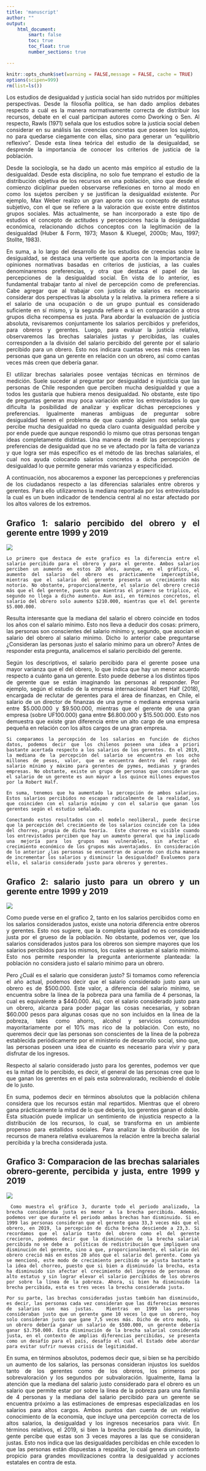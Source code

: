 ```yaml
---
title: 'manuscript'
author: ""
output:
    html_document:
        smart: false
        toc: true
        toc_float: true
        number_sections: true

---
```



```r
knitr::opts_chunk$set(warning = FALSE,message = FALSE, cache = TRUE)
options(scipen=999)
rm(list=ls())
```


<div style="text-align: justify">

Los estudios de desigualdad y justicia social han sido nutridos por múltiples perspectivas. Desde la filosofía política, se han dado amplios debates respecto a cuál es la manera normativamente correcta de distribuir los recursos, debate en el cual participan autores como Dworking o Sen. Al respecto, Rawls (1971) señala que los estudios sobre la justicia social deben considerar en su análisis las creencias concretas que poseen los sujetos, no para quedarse ciegamente con ellas, sino para generar un “equilibrio reflexivo”.  Desde esta línea teórica del estudio de la desigualdad, se desprende la importancia de conocer los criterios de justicia de la población. 

Desde la sociología, se ha dado un acento más empírico al estudio de la desigualdad. Desde esta disciplina, no solo fue temprano el estudio de la distribución objetiva de los recursos en una población, sino que desde el comienzo diciplinar pueden observarse reflexiones en torno al modo en como los sujetos perciben y se justifican la desigualdad existente. Por ejemplo, Max Weber realizo un gran aporte con su concepto de estatus subjetivo, con el que se refiere a la valoración que existe entre distintos grupos sociales. Más actualmente, se han incorporado a este tipo de estudios el concepto de actitudes y percepciones hacia la desigualdad económica, relacionando dichos conceptos con la legitimación de la desigualdad (Huber & Form, 1973; Mason & Kluegel, 2000b; Mau, 1997; Stollte, 1983).

En suma, a lo largo del desarrollo de los estudios de creencias sobre la desigualdad, se destaca una vertiente que aporta con la importancia de opiniones normativas basadas en criterios de justicias, a las cuales denominaremos preferencias, y otra que destaca el papel de las percepciones de la desigualdad social. En vista de lo anterior, es fundamental trabajar tanto al nivel de percepción como de preferencias. 
Cabe agregar que al trabajar con justicia de salarios es necesario considerar dos perspectivas la absoluta y la relativa. la primera refiere a si el salario de una ocupación o de un grupo puntual es considerado suficiente en sí mismo, y la segunda refiere a si en comparación a otros grupos dicha recompensa es justa. Para abordar la evaluación de justicia absoluta, revisaremos conjuntamente los salarios percibidos y preferidos, para obreros y gerentes. Luego, para evaluar la justicia relativa, observaremos las brechas salariales justas y percibidas, las cuales corresponden a la división del salario percibido del gerente por el salario percibido para un obrero. Esto nos indicara cuantas veces más creen las personas que gana un gerente en relación con un obrero, así como cantas veces más creen que debería ganar. 


El utilizar brechas salariales posee ventajas técnicas en términos de medición. Suele suceder al preguntar por desigualdad e injusticia que las personas de Chile responden que perciben mucha desigualdad y que a todos les gustaría que hubiera menos desigualdad. No obstante, este tipo de preguntas generan muy poca variación entre los entrevistados lo que dificulta la posibilidad de analizar y explicar dichas percepciones y preferencias.  Igualmente maneras ambiguas de preguntar sobre desigualdad tienen el problema de que cuando alguien nos señala que percibe mucha desigualdad no queda claro cuanta desigualdad percibe y por ende puede que aunque respondió lo mismo que otras personas tengan ideas completamente distintas. Una manera de medir las percepciones y preferencias de desigualdad que no se ve afectado por la falta de varianza y que logra ser más específico es el método de las brechas salariales, el cual nos ayuda colocando salarios concretos a dicha percepción de desigualdad lo que permite generar más varianza y especificidad. 

A continuación, nos abocaremos a exponer las percepciones y preferencias de los ciudadanos respecto a las diferencias salariales entre obreros y gerentes. Para ello utilizaremos la mediana reportada por los entrevistados la cual es un buen indicador de tendencia central al no estar afectado por los altos valores de los extremos. 

## Grafico 1:  salario percibido del obrero y el gerente entre 1999 y 2019	

![](images/salario_per.png) 


	Lo primero que destaca de este grafico es la diferencia entre el salario percibido para el obrero y para el gerente. Ambos salarios perciben un aumento en estos 20 años, aunque, en el gráfico, el aumento del salario del obrero es prácticamente imperceptible, mientras que el salario del gerente presenta un crecimiento más notorio. No obstante, proporcionalmente, el salario del obrero creció más que el del gerente, puesto que mientras el primero se triplico, el segundo no llega a dicho aumento. Aun así, en términos concretos, el salario del obrero solo aumento $210.000, mientras que el del gerente $5.000.000.  
	
Resulta interesante que la mediana del salario el obrero coincide en todos los años con el salario mínimo. Esto nos lleva a deducir dos cosas: primero, las personas son conscientes del salario mínimo y, segundo, que asocian el salario del obrero al salario minimo. Dicho lo anterior cabe preguntarse ¿Consideran las personas justo el salario mínimo para un obrero?  Antes de responder esta pregunta, analicemos el salario percibido del gerente. 

Según los descriptivos, el salario percibido para el gerente posee una mayor varianza que el del obrero, lo que indica que hay un menor acuerdo respecto a cuánto gana un gerente. Esto puede deberse a los distintos tipos de gerente que se están imaginando las personas al responder. Por ejemplo, según el estudio de la empresa internacional Robert Half (2018), encargada de reclutar de gerentes para el área de finanzas, en Chile, el salario de un director de finanzas de una pyme o mediana empresa varía entre $5.000.000 y $9.500.000, mientras que el gerente de una gran empresa (sobre UF100.000) gana entre $6.800.000 y $15.500.000. Esto nos demuestra que existe gran diferencia entre un alto cargo de una empresa pequeña en relación con los altos cargos de una gran empresa.


	Si comparamos la percepción de los salarios en función de dichos datos, podemos decir que los chilenos poseen una idea a priori bastante acertada respecto a los salarios de los gerentes. En el 2019, la mediana de la percepción del salario se encuentra en los ocho millones de pesos, valor, que se encuentra dentro del rango del salario mínimo y máximo para gerentes de pymes, medianas y grandes empresas. No obstante, existe un grupo de personas que consideran que el salario de un gerente es aun mayor a los quince millones expuestos por la Robert Half.

	En suma, tenemos que ha aumentado la percepción de ambos salarios. Estos salarios percibidos no escapan radicalmente de la realidad, ya que coinciden con el salario mínimo y con el salario que ganan los gerentes según el estudio señalado.  

	Conectando estos resultados con el modelo neoliberal, puede decirse que la percepción del crecimiento de los salarios coincide con la idea del chorreo, propia de dicha teoría.  Este chorreo es visible cuando los entrevistados perciben que hay un aumento general que ha implicado una mejoría para los grupos mas vulnerables, sin afectar el crecimiento económico de los grupos más aventajados. En consideración de lo anterior ¿las personas se encuentran de acuerdo con dicha manera de incrementar los salarios y disminuir la desigualdad? Evaluemos para ello, el salario considerado justo para obreros y gerentes.

## Grafico 2:  salario justo para un obrero y un gerente entre 1999 y 2019

![](images/salario_justo.png)
 
Como puede verse en el grafico 2, tanto en los salarios percibidos como en los salarios considerados justos, existe una notoria diferencia entre obreros y gerentes. Esto nos sugiere, que la completa igualdad no es considerada justa por el grueso de la población. No obstante, podemos ver, que los salarios considerados justos para los obreros son siempre mayores que los salarios percibidos para los mismos, los cuales se ajustan al salario mínimo. Esto nos permite responder la pregunta anteriormente planteada: la población no considera justo el salario mínimo para un obrero.

Pero ¿Cuál es el salario que consideran justo?  Si tomamos como referencia el año actual, podemos decir que el salario considerado justo para un obrero es de $500.000. Este valor, a diferencia del salario mínimo, se encuentra sobre la línea de la pobreza para una familia de 4 personas, la cual es equivalente a $440.000. Así, con el salario considerado justo para un obrero, alcanza para poder pagar las cosas necesarias, y sobran $60.000 pesos para algunas cosas que no son incluidos en la línea de la pobreza, tales como ahorro, alcohol y servicios consumidos mayoritariamente por el 10% mas rico de la población. Con esto, no queremos decir que las personas son conscientes de la línea de la pobreza establecida periódicamente por el ministerio de desarrollo social, sino que, las personas poseen una idea de cuanto es necesario para vivir y para disfrutar de los ingresos. 

Respecto al salario considerado justo para los gerentes, podemos ver que es la mitad de lo percibido, es decir, el general de las personas cree que lo que ganan los gerentes en el país esta sobrevalorado, recibiendo el doble de lo justo.  

En suma, podemos decir en términos absolutos que la población chilena considera que los recursos están mal repartidos. Mientras que el obrero gana prácticamente la mitad de lo que debería, los gerentes ganan el doble. Esta situación puede implicar un sentimiento de injusticia respecto a la distribución de los recursos, lo cual, se transforma en un ambiente propenso para estallidos sociales. 
Para analizar la distribución de los recursos de manera relativa evaluaremos la relación entre la brecha salarial percibida y la brecha considerada justa.


## Grafico 3:  Comparacion de las brechas salariales obrero-gerente, percibida y  justa, entre 1999 y 2019

![](images/brechas.png)
 
	 Como muestra el gráfico 3, durante todo el periodo analizado, la brecha considerada justa es menor a la brecha percibida. Además, podemos ver que durante el periodo ambas brechas han disminuido. Si en 1999 las personas consideran que el gerente gana 33,3 veces más que el obrero, en 2019, la percepción de dicha brecha desciende a 23,3. Si recordamos que el salario tanto del obrero como el del gerente crecieron, podemos decir que la disminución de la brecha salarial percibida no se debe a  políticas de redistribución que impliquen una disminución del gerente, sino a que, proporcionalmente, el salario del obrero creció más en estos 20 años que el salario del gerente. Como ya se mencionó, este modo de crecimiento percibido se ajusta bastante a la idea del chorreo, puesto que si bien a disminuido la brecha, esta ha disminuido sin afectar el crecimiento del ingreso de personas de alto estatus y sin lograr elevar el salario percibidos de los obreros por sobre la línea de la pobreza. Ahora, si bien ha disminuido la brecha percibida, esta es tres veces la brecha considerada justa. 

	Por su parte, las brechas consideradas justas también han disminuido, es decir, las personas cada vez consideran que las diferencias menores de salarios son mas justas.  Mientras en 1999 las personas consideraban justo que un gerente gane 10 veces lo que un obrero, hoy solo consideran justo que gane 7,5 veces más. Dicho de otro modo, si un obrero debería ganar un salario de $500.000, un gerente debería ganar $3.750.000. Esta disminución de la brecha salarial considerada justa, en el contexto de amplias diferencias percibidas, se presenta como un desafío para el país, desafío el cual el Estado debe abordar para evitar sufrir nuevas crisis de legitimidad. 	

 En suma, en términos absolutos, podemos decir que, si bien se ha percibido un aumento de los salarios, las personas consideran injustos los sueldos tanto de los gerentes como de los obreros, los primeros por sobrevaloración y los segundos por subvaloración. Igualmente, llama la atención que la mediana del salario justo considerado para el obrero es un salario que permite estar por sobre la línea de la pobreza para una familia de 4 personas y la mediana del salario percibido para un gerente se encuentra próximo a las estimaciones de empresas especializadas en los salarios para altos cargos. Ambos puntos dan cuenta de un relativo conocimiento de la economía, que incluye una percepción correcta de los altos salarios, la desigualdad y los ingresos necesarios para vivir. En términos relativos, el 2019, si bien la brecha percibida ha disminuido, la gente percibe que estas son 3 veces mayores a las que se consideran justas. Esto nos indica que las desigualdades percibidas en chile exceden lo que las personas están dispuestas a respaldar, lo cual genera un contexto propicio para grandes movilizaciones contra la desigualdad y acciones estatales en contra de esta. 
<div/>
